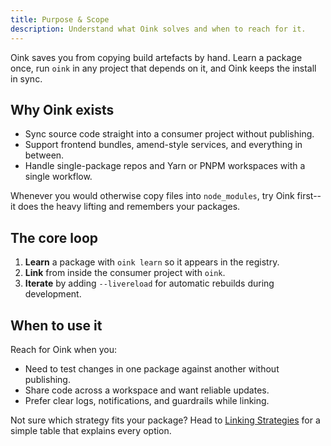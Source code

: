 ```yaml
---
title: Purpose & Scope
description: Understand what Oink solves and when to reach for it.
---
```



Oink saves you from copying build artefacts by hand. Learn a package once, run `oink` in any project that depends on it, and Oink keeps the install in sync.

## Why Oink exists

- Sync source code straight into a consumer project without publishing.
- Support frontend bundles, amend-style services, and everything in between.
- Handle single-package repos and Yarn or PNPM workspaces with a single workflow.

<Aside type="tip">
  <p>Whenever you would otherwise copy files into <code>node_modules</code>, try Oink first--it does the heavy lifting and remembers your packages.</p>
</Aside>

## The core loop

1. **Learn** a package with `oink learn` so it appears in the registry.
2. **Link** from inside the consumer project with `oink`.
3. **Iterate** by adding <code>--livereload</code> for automatic rebuilds during development.

## When to use it

Reach for Oink when you:

- Need to test changes in one package against another without publishing.
- Share code across a workspace and want reliable updates.
- Prefer clear logs, notifications, and guardrails while linking.

Not sure which strategy fits your package? Head to [Linking Strategies](using-oink/linking-strategies/) for a simple table that explains every option.

